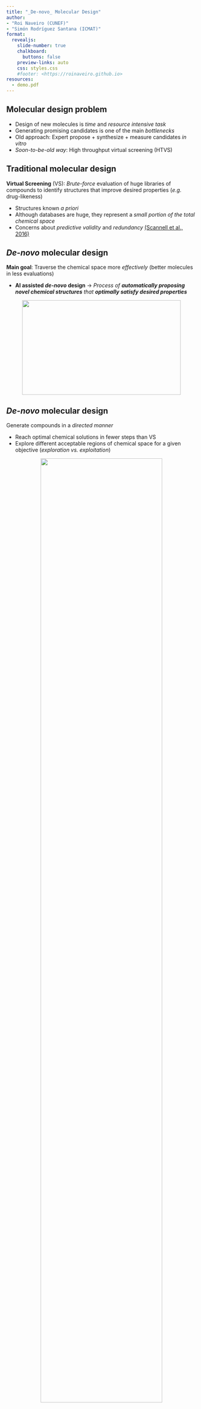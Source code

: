 ```yaml
---
title: "_De-novo_ Molecular Design"
author:
- "Roi Naveiro (CUNEF)"
- "Simón Rodríguez Santana (ICMAT)"
format:
  revealjs: 
    slide-number: true
    chalkboard: 
      buttons: false
    preview-links: auto
    css: styles.css
    #footer: <https://roinaveiro.github.io>
resources:
  - demo.pdf
---
```


## Molecular design problem

* Design of new molecules is _time_ and _resource intensive task_ 
* Generating promising candidates is one of the main _bottlenecks_
* Old approach: Expert propose + synthesize + measure candidates _in vitro_
* _Soon-to-be-old way_: High throughput virtual screening (HTVS)


## Traditional molecular design

**Virtual Screening** (VS): _Brute-force_ evaluation of huge libraries of compounds to identify structures that improve desired properties (_e.g._ drug-likeness)

* Structures known _a priori_
* Although databases are huge, they represent a _small portion of the total chemical space_
* Concerns about _predictive validity_ and _redundancy_ [(Scannell et al., 2016)](https://journals.plos.org/plosone/article?id=10.1371/journal.pone.0147215) 


## _De-novo_ molecular design

**Main goal**: Traverse the chemical space more _effectively_ (better molecules in less evaluations) 

* **AI assisted _de-novo_ design** $\rightarrow$ _Process of **automatically proposing novel chemical structures** that **optimally satisfy desired properties**_

<center>
<img src="session2_files/chemical-space.jpeg" width="420" height="250">
</center>


## _De-novo_ molecular design

Generate compounds in a _directed manner_

* Reach optimal chemical solutions in fewer steps than VS  
* Explore different acceptable regions of chemical space for a given objective (_exploration vs. exploitation_)

<center>
<img src="session2_files/screening_vs_denovo.png" width="80%" height="80%">
</center>

## Recap - molecule encoding

<br />

* Molecules are **3D QM objects**
* **Encoding** enables to capture certain information 
* _Trade-off_: information loss vs. complexity

<center>
<img src="session2_files/prediction_summary.png"  width="50%" height="50%">
</center>

## Recap - property prediction

Select the model depending on the encoding information

  * **1D**: Smiles, 1-hot, descriptors, etc. 
    * Deterministic and Bayesian models
    * Deep NNs (+ Bayesian version)
  * **2D**: Graphs (GNNs)
  * **3D**: Point clouds (Geometric NNs)

Performance measures (RMSE, $R^2$, etc.) + assessment of probabilistic predictions 


## Generative and discriminative models

_De-novo_ design is also referred to as _generative chemistry_ 

* **Discriminative models** learn decision boundaries
* **Generative models** model the probability distribution of each class
  
  $\rightarrow$ _Can be instantiated to generate new examples_ (!)

::: columns

::: {.column width="80%"}
<center>
<img src="session2_files/disc_vs_gen.png" width="50%" height="50%"> 
</center>
:::

:::{.column width="20%"}

<br />
<sup><sub><span style="color:gray"> Not the only way to obtain new compounds... </span></sub></sup>

:::

:::


## Requirements

* **Validity**: Adherence to chemical principles (_e.g._ valency)
* **Uniqueness**: Rate of duplicates by the model
* **Diversity**: Scope of the chemotypes generated 
* **Novelty**: Presence of generated molecules in databases 
* **Similarity**: Similarity between generated molecules and training data
* **Synthetic feasibility**: Lab-related synthesizability

_Untargetted_ vs. _targetted_ (extra metric to optimize, _e.g._ QED, PlogP and many more)


## Generative models

<br />

**Targetted generation** depends on having a proper characterization of the property of interest

* _Property prediction models_ serve to define an objective function (_Session 1_)
  * Navigate a complex search space
* **Gradient-based** vs. **gradient-free** methods


## Gradient-based vs. gradient-free

**Gradient-based**: Models that use the _gradient_ of the objective function to perform optimization 

* Training requires fitting parameters using data corpuses 
* Usually require lots of data
* _E.g._: NN-based approaches (_s.a._ VAEs)

**Gradient-free**: Metaheuristic models, based on stochastic population optimization

* "_Rule-based_" approaches
* _E.g._: Evolutionary algorithms


## Chemical representations

Chemical representation tailored for each case depending on the _data_, _objective_ and _resources_ available

* _Atomic_ level: Encode information for each atom and bond 
  * _E.g._: Atom-wise SMILES, graph, 3D coordinates...
* _Fragment_ level: Functional groups, substructures fixed
  * _E.g._: Benzene as a single group
* _Reaction_ level: Target molecule as product of reactant and reactions conditions
  *  _E.g._: Combinations from library of reactions 


## Model zoo

<br />

|                	| Atom based                                                  	| Fragment based 	| Reaction based 	|
|----------------	|-------------------------------------------------------------	|----------------	|----------------	|
| Gradient free  	| [**EvoMol***](https://jcheminf.biomedcentral.com/articles/10.1186/s13321-020-00458-z) <br> [GB-GA](https://pubs.rsc.org/en/content/articlelanding/2019/sc/c8sc05372c)                               	| [CReM](https://jcheminf.biomedcentral.com/articles/10.1186/s13321-020-00431-w)           	| [AutoGrow4](https://durrantlab.pitt.edu/autogrow4/)      	|
| Gradient based 	| [**ChemVAE***](https://pubs.acs.org/doi/full/10.1021/acscentsci.7b00572) <br> [**EDM***](https://arxiv.org/abs/2203.17003) <br>[PaccMannRL](https://www.sciencedirect.com/science/article/pii/S2589004221002376) <br> [GraphAF](https://arxiv.org/abs/2001.09382)  	| [JT-VAE](https://arxiv.org/abs/1802.04364)         	| [DoG](https://arxiv.org/abs/2012.11522)            	|


<sup><sub><span style="color:gray"> Many (_many_) more...  [VLS3D list of resources](http://www.vls3d.com/index.php) </span></sub></sup>





# Gradient based models


## ChemVAE

Originally introduced in [Bombarelli et al. (2018)](https://pubs.acs.org/doi/10.1021/acscentsci.7b00572)

* Combines a **Variational Autoencoder** and a **property predictor** 
* _Meaningful_ and _contiuous_ latent space  
* Uses Bayesian optimization to efficiently explore the latent space  
* Led to expansion of VAEs in molecular design

<sup><sub><span style="color:gray"> Extension of the ideas from _Generative Adversarial Networks (GANs)_ and _autoencoders_ </span></sub></sup>

## Autoencoder

**AE**: Hourglass-structured NN that encodes and decodes the input information, consisting on an **encoder**, $f_\theta(x)$, **decoder**, $g_\phi(z)$, and the **latent space**, $z$

Attempts to learn the _identity function_, _i.e._
$$
\text{VAE} = g_\phi \circ f_\theta \, \quad  s.t. \quad \text{VAE}^*(x) = g_\phi(f_\theta(x)) = x 
$$

<center>
<img src="session2_files/VAE.png" width="45%" height="45%"> 
</center>

## Autoencoder

* **Encoder**: Maps the input to the latent space $f_\theta(x) = z$
* **Decoder**: Maps latent space to original space $g_\phi(z) = \hat{x}$
* **Latent space**: Low-dimensional representation of $x$ ($z$)

Minimize the reconstruction error ($\epsilon$):
$$
\arg \min_{\theta,\phi} \epsilon(x, \hat{x})
$$

$\hat{x} \simeq x$ $\Rightarrow$ Model encodes/decodes correctly


## Autoencoder

AE can be seen as generative models

<center>
<img src="session2_files/autoencoder.png" width="80%" height="80%"> 
</center>

Latent space _difficult to navigate_


## Variational Autoencoders

**VAE**: Adds _stochasticity_ to the encoding $\rightarrow$ _Regularize_ latent space

* Instead of encoding to a point, do it to a _distribution_ $p(z|x)$
* Sample from the distribution $z \sim p(z|x)$ and decompose

$$
Loss = \epsilon(x,\hat{x}) + regularizer
$$

The regularization forces latent encoding to ressemble a prior:
$$
p(z) = \mathcal{N}(0, I)
$$


## Variational Autoencoders

The encoded data will follow
$$
 z \sim q(z|x) = \mathcal{N}(\mu_x, \sigma_x)
$$

where $\mu_x$ and $\sigma_x$ are given by $f_\theta(x)$, which can be seen as
$$
\mu_x = f^1_\theta(x), \quad \sigma_x = f^2_\theta(x)
$$
being $f^1$ and $f^2$ the first and second half of the units of the latent layer


## Variational Autoencoders

KL divergence as regularizer (_closed form solution_)
$$
KL(q(z|x)|p(z)) = \sum_{i=1}^n (\sigma_{x,i})^2 + (\mu_{x,i})^2 - log(\sigma_{x,i})-1 
$$

Adding noise, we sample from the latent space and decode it
<center>
<img src="session2_files/variational_autoencoder.png" width="60%" height="60%"> 
</center>




## ChemVAE

**ChemVAE**: VAE + property predictor 

$$
\mathcal{L}_{\text{VAE}} = \epsilon(x, \hat{x}) + KL(q(z|x)|p(z)) + \mathcal{L}_P(x,\hat{x})
$$
with $\mathcal{L}_P(x,\hat{x})$ the property prediction error

* Train all elements together 
* _Sort_ the latent space to encode the property information
* Bayesian optimization  to move in latent space
  * Assume _local_ and _smooth_ behavior


## ChemVAE

<center>
<img src="session2_files/chemvae.png" width="90%" height="90%"> 
</center>

Fig: (a) ChemVAE architecture  (b) Property optimization via BO


## ChemVAE - Latent space

Local behavior + interpolation between compounds possible 

<center>
<img src="session2_files/chemvae_exploration.png" width="90%" height="90%"> 
</center>

## ChemVAE - Latent space

Property prediction _crucial_ for meaningful latent space
<center>
<img src="session2_files/chemvae_latent_space.png" width="85%" height="85%"> 
</center>

## ChemVAE - Comments

* Lead to many other VAE-based methods
  * _E.g._ [GraphVAE](https://arxiv.org/abs/1802.03480), [MolGAN](https://arxiv.org/pdf/1805.11973.pdf)
* Generates compounds that are hard to synthesize
* Latent space with very low validity (_SMILES encoding_)
  * Use SELFIES encoding
<center>
<img src="session2_files/selfies_vs_smiles.png" width="85%" height="85%"> 
</center>


## ChemVAE - Hands on!

</br>
</br>

<center>
<img src="session2_files/chemvae_summary.png" width="35%" height="35%"> 
</center>

</br>

`generative_models/`
`variational_autoencoder/`
`VAE.ipynb`

</br>
<sup><sub><span style="color:gray"> Only a brief introduction though... Check the [original repo](https://github.com/aspuru-guzik-group/chemical_vae) for extended functionality </span></sub></sup>


## Other models

VAE-based: Recent interest in using _reinforcement learning_

* [PaccMannRL](https://www.sciencedirect.com/science/article/pii/S2589004221002376): RL-based approach using 2 VAEs 
  * Used for SARS-CoV-2 drug discovery ([paper](https://iopscience.iop.org/article/10.1088/2632-2153/abe808))
<center>
<img src="session2_files/paccmannrl.png" width="47%" height="47%"> 
</center>


## Diffusion models

[**EDM**](https://arxiv.org/abs/2203.17003): Equivariant diffusion model for 3D molecule generation

* Use a **diffusion process** instead of a VAE 
* $E(3)$ symmetries: rotation, traslation and reflections 

The same principle behind [_Stable Diffusion_](https://stablediffusionweb.com/)

<center>
<img src="session2_files/stable_diffusion.png" width="80%" height="80%"> 
</center>

## Diffusion models - diffusion process

**Diffusion model** learns _denoising processes_ (opposite of a _diffusion process_)

 $\rightarrow$ progressively add Gaussian noise ($z_t$) to signal ($x$)
$$
q(z_t|x) = \mathcal{N}(z_t|\alpha_tx_t, \sigma_t^2I)
$$
with $\alpha_0 \approx 1$ and $\alpha_T \approx 0$ and $\sigma_t$ the added noise level  

<center>
<img src="session2_files/diffusion_example.png" width="60%" height="60%"> 
</center>


## Diffusion models - diffusion process

The diffusion process is Markovian with transition distribution 
$$
q(z_t|z_s) = \mathcal{N}(z_t|\alpha_{t|s}z_s, \sigma_{t|s}^2I)\,, \quad \forall t>s
$$
with $\alpha_{t|s} = \alpha_t/\alpha_s$ and $\sigma_{t|s}^2 = \sigma_t^2 - \alpha_{t|s}^2\sigma_s^2$

The complete process can be given by:
$$
\begin{gathered}
q(z_0, z_1, \cdots, z_T|x) = q(z_0|x) \textstyle{\prod_{t=1}^T} q(z_t|z_{t-1}) \\
q(z_s|x, z_t) = \mathcal{N}(z_s|\mu_{t \rightarrow s}(x, z_t), \,\sigma_{t \rightarrow s}^2I)
\end{gathered}
$$
with $\mu_{t \rightarrow s}(x, z_t)$ and $\sigma_{t \rightarrow s}^2$ in terms of $\alpha$'s , $\sigma$'s, $x$ and $z$


## EDM 

* We know the distribution of the diffusion process at each $t$
  * Noise applied to atom types and _other properties_ ($h$) using their encodings
* Generative process: $\hat{x} = \phi(z_t, t)$ (denoising $z_t$)
  * $\phi$ is an $E(3)$ **equivariant graph NN** (_session 1_)
* We undo the path step-by-step minimizing
$$
\textstyle{\sum_{t=1}^T} E_{\epsilon_t \sim \mathcal{N}_{xh}(0, I)} \left[ \textstyle{\frac{1}{2}} w(t) ||\epsilon_t - \hat{\epsilon}_t||^2 \right]
$$
with $\hat{\epsilon}_t = \phi(z_t,t)$, $\epsilon_t$ the $t$-step diff. and $w(t)$ via $\alpha_t$ and $\sigma_t^2$ 


## EDM - Overview

</br>

<center>
<img src="session2_files/edm_overview.png" width="90%" height="90%"> 
</center>

</br>

_Similar to VAE approach, but now only decoding and latent space as pure noise_


## EDM - Computations

<center>
<img src="session2_files/edm_algo.png" width="70%" height="70%"> 
</center>

## EDM - Conditional generation


<br />

EDM performs property optimization with a simple extension of $\phi$ into $\phi(z_t, [t, c])$, with $c$ a property of interest

<center>
<img src="session2_files/edm_conditional_gen.png" width="100%" height="100%"> 
</center>

* Molecules with increasing polarizability ($\alpha$), given above



## EDM - Hands on!

<br />

<center>
<img src = 'https://drive.google.com/uc?id=1Ddtw6KavnMLPmjvmDa9akt9h6EmFIGKu'>
</center>

</br>

`generative_models/`
`diffusion/DIFFUSION.ipynb`


# Gradient free models

## Evolutionary algorithms

::: columns
::: {.column width="45%"}

**Key idea:** 

Population of individuals (_states_) in which the fittest (_highest valued state_) produce offspring (_successor states_) that populate the next generation in a process of **recombination** and **mutation**.
:::

::: {.column width="55%"}
<center>
![](session2_files/evolutionary_flowchart.png){right=200 height="600"} 
</center>
:::
:::

## Evolutionary algorithms

Many _different evolutionary algorithms_, they mostly vary on their setup regarding common criteria:

* **Population size**
* **Representation** of each individual
  * _Strings_ (_s.a._ `ATGC` for genes), sequences of _real numbers_ (evolution strategies) or even _ computer programs_ (_genetic programming_)
* **Mixing number** ($\rho$): number of parents that form offspring (commonly 2, _stochastic beam search_ $\rho = 1$)
  
## Evolutionary algorithms

Many _different evolutionary algorithms_, they mostly vary on their setup regarding common criteria:


* **Selection process**: Select parents for the next generation. <br /> Different options:
  * Select from all individuals with probability proportional to their fitness score. 
  * Randomly select $n$ individuals ($n > ρ$), and then select the ρ most fit ones as parents.
  * (_many more_)

  
## Evolutionary algorithms

Many _different evolutionary algorithms_, they mostly vary on their setup regarding common criteria:

* **Recombination procedure** 
  * _E.g._ $\rho = 2$, select **random crossover point** to _recombine_ two parents into two children

<center>
<img src="session2_files/8_queens.png" height = "80%" width = "80%">
</center>

## Evolutionary algorithms

Many _different evolutionary algorithms_, they mostly vary on their setup regarding common criteria:

* **Mutation rate**, or how often offspring have random mutations representation
* **Next generation makeup**:
  * Just the new offspring
  * Include a few top-scoring parents from the previous generation (**elitism**)
  * **Culling** (individuals below a given threshold are discarded)


## Evolutionary algorithms

<br />

_Example_: (_a_) Rank population by fitness levels (_b_), resulting in pairs (_c_) from mating and producing offspring (_d_) which are subject to mutations (_e_)  

<center>
<img src="session2_files/8_queens_example.png" height = "80%" width = "80%">
</center>


## Evolutionary algorithms

<br />

Previous case:
<center>
<img src="session2_files/8_queens.png" height = "80%" width = "80%">
</center>

Child gets the first three digits from the $1^{st}$ parent (327) and the remaining five from the $2^{nd}$ parent (48552) <br /> (_no mutation here_)

## Evolutionary algorithms

<br />

**Schema**: Structure in which some positions are left unspecified

* **Instances:** Strings that match the schema
* _Example:_ 327$^{*****}$ (all instances beggining with 3, 2, and 7)
* Useful to maintain an interesting piece in evolutionary process

<center>
<img src="session2_files/schema.png" height = "15%" width = "15%">
</center>


## EvoMol

<center>
<img src="session2_files/evomol.png" height = "55%" width = "55%">
</center>

## EvoMol - Impletation

<center>
<img src="session2_files/evomol_algo.png" height = "100%" width = "100%">
</center>


## EvoMol - Hands on!

</br>

<center>
<img src="session2_files/evomol_ch4.png" height = "70%" width = "70%">
</center>

</br>

`generative_models/`
`evolutionary_algorithm/GENETIC.ipynb`